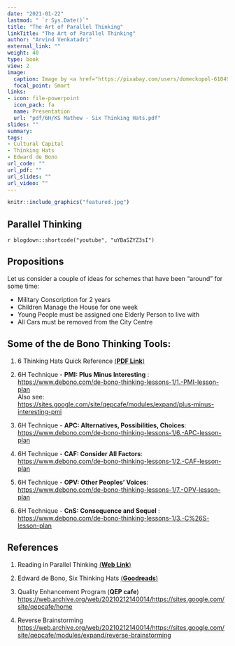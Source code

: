 ```yaml
---
date: "2021-01-22"
lastmod: " `r Sys.Date()`"
title: "The Art of Parallel Thinking"
linkTitle: "The Art of Parallel Thinking"
author: "Arvind Venkatadri"
external_link: ""
weight: 40
type: book
view: 2
image:
  caption: Image by <a href="https://pixabay.com/users/domeckopol-610494/?utm_source=link-attribution&amp;utm_medium=referral&amp;utm_campaign=image&amp;utm_content=1526995">andreas N</a> from <a href="https://pixabay.com/?utm_source=link-attribution&amp;utm_medium=referral&amp;utm_campaign=image&amp;utm_content=1526995">Pixabay</a>
  focal_point: Smart
links:
- icon: file-powerpoint
  icon_pack: fa
  name: Presentation
  url: "pdf/6H/KS Mathew - Six Thinking Hats.pdf"
slides: ""
summary: 
tags:
- Cultural Capital
- Thinking Hats
- Edward de Bono
url_code: ""
url_pdf: ""
url_slides: ""
url_video: ""
---
```


```r
knitr::include_graphics("featured.jpg")

```


## Parallel Thinking

`r blogdown::shortcode("youtube", "uYBaSZYZ3sI")`


## Propositions

Let us consider a couple of ideas for schemes that have been "around" for some time:

- Military Conscription for 2 years
- Children Manage the House for one week
- Young People must be assigned one Elderly Person to live with
- All Cars must be removed from the City Centre


## Some of the de Bono Thinking Tools: 

1. 6 Thinking Hats Quick Reference [(**PDF Link**)](W1D1 - 01 - The Six Thinking Hats.pdf)

2. 6H Technique - **PMI: Plus Minus Interesting** : <u><https://www.debono.com/de-bono-thinking-lessons-1/1.-PMI-lesson-plan></u>  
Also see:  
<u><https://sites.google.com/site/qepcafe/modules/expand/plus-minus-interesting-pmi></u>

3. 6H Technique - **APC: Alternatives, Possibilities, Choices**: <u><https://www.debono.com/de-bono-thinking-lessons-1/6.-APC-lesson-plan></u>


4. 6H Technique - **CAF: Consider All Factors**: <u><https://www.debono.com/de-bono-thinking-lessons-1/2.-CAF-lesson-plan></u>

5. 6H Technique - **OPV: Other Peoples' Voices**: <u><https://www.debono.com/de-bono-thinking-lessons-1/7.-OPV-lesson-plan></u>

6. 6H Technique - **CnS: Consequence and Sequel** : <u><https://www.debono.com/de-bono-thinking-lessons-1/3.-C%26S-lesson-plan></u>



## References

1. Reading in Parallel Thinking <u>[(**Web Link**)](https://www.debonogroup.com/services/core-programs/lateral-thinking/parallel-thinking/)</u>

1. Edward de Bono, Six Thinking Hats <u>[(**Goodreads**)](https://www.goodreads.com/book/show/97030.Six_Thinking_Hats)</u> 

1. Quality Enhancement Program (**QEP cafe**) <u><https://web.archive.org/web/20210212140014/https://sites.google.com/site/qepcafe/home></u>

1. Reverse Brainstorming <u><https://web.archive.org/web/20210212140014/https://sites.google.com/site/qepcafe/modules/expand/reverse-brainstorming></u>


